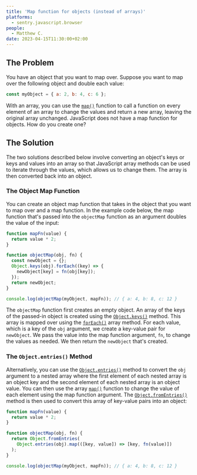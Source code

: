 ```yaml
---
title: 'Map function for objects (instead of arrays)'
platforms:
  - sentry.javascript.browser
people:
  - Matthew C.
date: 2023-04-15T11:30:00+02:00
---
```


## The Problem

You have an object that you want to map over. Suppose you want to map over the following object and double each value:

```js
const myObject = { a: 2, b: 4, c: 6 };
```

With an array, you can use the [`map()`](https://developer.mozilla.org/en-US/docs/Web/JavaScript/Reference/Global_Objects/Array/map) function to call a function on every element of an array to change the values and return a new array, leaving the original array unchanged. JavaScript does not have a map function for objects. How do you create one?

## The Solution

The two solutions described below involve converting an object's keys or keys and values into an array so that JavaScript array methods can be used to iterate through the values, which allows us to change them. The array is then converted back into an object.

### The Object Map Function

You can create an object map function that takes in the object that you want to map over and a map function. In the example code below, the map function that's passed into the `objectMap` function as an argument doubles the value of the input:

```js
function mapFn(value) {
  return value * 2;
}

function objectMap(obj, fn) {
  const newObject = {};
  Object.keys(obj).forEach((key) => {
    newObject[key] = fn(obj[key]);
  });
  return newObject;
}

console.log(objectMap(myObject, mapFn)); // { a: 4, b: 8, c: 12 }
```

The `objectMap` function first creates an empty object. An array of the keys of the passed-in object is created using the [`Object.keys()`](https://developer.mozilla.org/en-US/docs/Web/JavaScript/Reference/Global_Objects/Object/keys) method. This array is mapped over using the [`forEach()`](https://developer.mozilla.org/en-US/docs/Web/JavaScript/Reference/Global_Objects/Array/forEach) array method. For each value, which is a key of the `obj` argument, we create a key-value pair for `newObject`. We pass the value into the map function argument, `fn`, to change the values as needed. We then return the `newObject` that's created.

### The `Object.entries()` Method

Alternatively, you can use the [`Object.entries()`](https://developer.mozilla.org/en-US/docs/Web/JavaScript/Reference/Global_Objects/Object/entries) method to convert the `obj` argument to a nested array where the first element of each nested array is an object key and the second element of each nested array is an object value. You can then use the array [`map()`](https://developer.mozilla.org/en-US/docs/Web/JavaScript/Reference/Global_Objects/Array/map) function to change the value of each element using the map function argument. The [`Object.fromEntries()`](https://developer.mozilla.org/en-US/docs/Web/JavaScript/Reference/Global_Objects/Object/fromEntries) method is then used to convert this array of key-value pairs into an object:

```js
function mapFn(value) {
  return value * 2;
}

function objectMap(obj, fn) {
  return Object.fromEntries(
    Object.entries(obj).map(([key, value]) => [key, fn(value)])
  );
}

console.log(objectMap(myObject, mapFn)); // { a: 4, b: 8, c: 12 }
```
